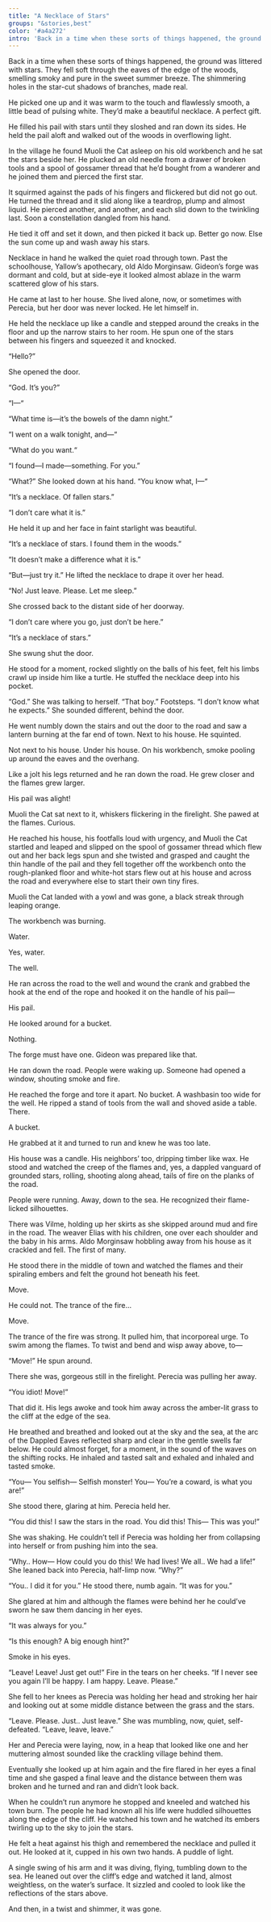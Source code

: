 ```yaml
---
title: "A Necklace of Stars"
groups: "&stories,best"
color: '#a4a272'
intro: 'Back in a time when these sorts of things happened, the ground was littered with [stars]. They fell soft through the eaves of the edge of the woods, smelling smoky and pure in the sweet summer breeze. The shimmering holes in the star-cut shadows of branches, made real.'
---
```


Back in a time when these sorts of things happened, the ground was littered with stars. They fell soft through the eaves of the edge of the woods, smelling smoky and pure in the sweet summer breeze. The shimmering holes in the star-cut shadows of branches, made real.

He picked one up and it was warm to the touch and flawlessly smooth, a little bead of pulsing white. They’d make a beautiful necklace. A perfect gift.

He filled his pail with stars until they sloshed and ran down its sides. He held the pail aloft and walked out of the woods in overflowing light.

In the village he found Muoli the Cat asleep on his old workbench and he sat the stars beside her. He plucked an old needle from a drawer of broken tools and a spool of gossamer thread that he’d bought from a wanderer and he joined them and pierced the first star.

It squirmed against the pads of his fingers and flickered but did not go out. He turned the thread and it slid along like a teardrop, plump and almost liquid. He pierced another, and another, and each slid down to the twinkling last. Soon a constellation dangled from his hand.

He tied it off and set it down, and then picked it back up. Better go now. Else the sun come up and wash away his stars.

Necklace in hand he walked the quiet road through town. Past the schoolhouse, Yallow’s apothecary, old Aldo Morginsaw. Gideon’s forge was dormant and cold, but at side-eye it looked almost ablaze in the warm scattered glow of his stars.

He came at last to her house. She lived alone, now, or sometimes with Perecia, but her door was never locked. He let himself in.

He held the necklace up like a candle and stepped around the creaks in the floor and up the narrow stairs to her room. He spun one of the stars between his fingers and squeezed it and knocked.

“Hello?”

She opened the door.

“God. It’s you?”

“I—“

“What time is—it’s the bowels of the damn night.”

“I went on a walk tonight, and—“

“What do you want.“

“I found—I made—something. For you.”

“What?” She looked down at his hand. “You know what, I—“

“It’s a necklace. Of fallen stars.”

“I don’t care what it is.”

He held it up and her face in faint starlight was beautiful.

“It’s a necklace of stars. I found them in the woods.”

“It doesn’t make a difference what it is.”

“But—just try it.” He lifted the necklace to drape it over her head.

“No! Just leave. Please. Let me sleep.”

She crossed back to the distant side of her doorway.

“I don’t care where you go, just don’t be here.”

“It’s a necklace of stars.”

She swung shut the door.

He stood for a moment, rocked slightly on the balls of his feet, felt his limbs crawl up inside him like a turtle. He stuffed the necklace deep into his pocket.

“God.” She was talking to herself. “That boy.” Footsteps. “I don’t know what he expects.” She sounded different, behind the door.

He went numbly down the stairs and out the door to the road and saw a lantern burning at the far end of town. Next to his house. He squinted.

Not next to his house. Under his house. On his workbench, smoke pooling up around the eaves and the overhang.

Like a jolt his legs returned and he ran down the road. He grew closer and the flames grew larger.

His pail was alight!

Muoli the Cat sat next to it, whiskers flickering in the firelight. She pawed at the flames. Curious.

He reached his house, his footfalls loud with urgency, and Muoli the Cat startled and leaped and slipped on the spool of gossamer thread which flew out and her back legs spun and she twisted and grasped and caught the thin handle of the pail and they fell together off the 
workbench onto the rough-planked floor and white-hot stars flew out at his house and across the road and everywhere else to start their own tiny fires.

Muoli the Cat landed with a yowl and was gone, a black streak through leaping orange.

The workbench was burning.

Water.

Yes, water.

The well.

He ran across the road to the well and wound the crank and grabbed the hook at the end of the rope and hooked it on the handle of his pail—

His pail.

He looked around for a bucket.

Nothing.

The forge must have one. Gideon was prepared like that.

He ran down the road. People were waking up. Someone had opened a window, shouting smoke and fire.

He reached the forge and tore it apart. No bucket. A washbasin too wide for the well. He ripped a stand of tools from the wall and shoved aside a table. There.

A bucket.

He grabbed at it and turned to run and knew he was too late.

His house was a candle. His neighbors’ too, dripping timber like wax. He stood and watched the creep of the flames and, yes, a dappled vanguard of grounded stars, rolling, shooting along ahead, tails of fire on the planks of the road.

People were running. Away, down to the sea. He recognized their flame-licked silhouettes.

There was Vilme, holding up her skirts as she skipped around mud and fire in the road. The weaver Elias with his children, one over each shoulder and the baby in his arms. Aldo Morginsaw hobbling away from his house as it crackled and fell. The first of many.

He stood there in the middle of town and watched the flames and their spiraling embers and felt the ground hot beneath his feet.

Move.

He could not. The trance of the fire...

Move.

The trance of the fire was strong. It pulled him, that incorporeal urge. To swim among the flames. To twist and bend and wisp away above, to—

“Move!” He spun around.

There she was, gorgeous still in the firelight. Perecia was pulling her away.

“You idiot! Move!”

That did it. His legs awoke and took him away across the amber-lit grass to the cliff at the edge of the sea.

He breathed and breathed and looked out at the sky and the sea, at the arc of the Dappled Eaves reflected sharp and clear in the gentle swells far below. He could almost forget, for a moment, in the sound of the waves on the shifting rocks. He inhaled and tasted salt and exhaled and inhaled and tasted smoke.

“You— You selfish— Selfish monster! You— You’re a coward, is what you are!”

She stood there, glaring at him. Perecia held her.

“You did this! I saw the stars in the road. You did this! This— This was you!”

She was shaking. He couldn’t tell if Perecia was holding her from collapsing into herself or from pushing him into the sea.

“Why.. How— How could you do this! We had lives! We all.. We had a life!” She leaned back into Perecia, half-limp now. “Why?”

“You.. I did it for you.” He stood there, numb again. “It was for you.”

She glared at him and although the flames were behind her he could’ve sworn he saw them dancing in her eyes.

“It was always for you.”

“Is this enough? A big enough hint?”

Smoke in his eyes.

“Leave! Leave! Just get out!” Fire in the tears on her cheeks. “If I never see you again I’ll be happy. I am happy. Leave. Please.”

She fell to her knees as Perecia was holding her head and stroking her hair and looking out at some middle distance between the grass and the stars.

“Leave. Please. Just.. Just leave.” She was mumbling, now, quiet, self-defeated. “Leave, leave, leave.”

Her and Perecia were laying, now, in a heap that looked like one and her muttering almost sounded like the crackling village behind them.

Eventually she looked up at him again and the fire flared in her eyes a final time and she gasped a final leave and the distance between them was broken and he turned and ran and didn’t look back.

When he couldn’t run anymore he stopped and kneeled and watched his town burn. The people he had known all his life were huddled silhouettes along the edge of the cliff. He watched his town and he watched its embers twirling up to the sky to join the stars.

He felt a heat against his thigh and remembered the necklace and pulled it out. He looked at it, cupped in his own two hands. A puddle of light.

A single swing of his arm and it was diving, flying, tumbling down to the sea. He leaned out over the cliff’s edge and watched it land, almost weightless, on the water’s surface. It sizzled and cooled to look like the reflections of the stars above.

And then, in a twist and shimmer, it was gone.